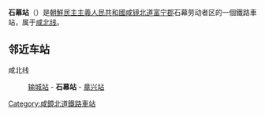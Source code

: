 {{unreferenced|time=2015-02-03T07:21:23+00:00}}
{{朝鮮半島車站資訊
|公司色 = blue
|文字色 = 
|站名 = 石幕站
|圖片 = 
|pxl = 
|圖片說明 =
|前一站 = [[输城站|输城]]
|前一站距離 = 5.6
|後一站距離 = 7.8
|後一站 = [[章兴站|章兴]]
|所屬路線 = [[咸北线|咸北线]]
|距離 = 10.3
|起點站 = [[青岩站|青岩]]
|諺文 = 석막역
|朝鮮漢字 = 石幕驛
|文觀部式 = Seongmak-yeok
|馬-賴式 = Sŏngmak-yŏk
|副站名 = 
|車站編號 = 
|停站路線數 = 
|所屬公司 = [[朝鮮民主主義人民共和國鐵道省|朝鮮民主主義人民共和國鐵道省]]
|所在地 =[[咸镜北道|咸镜北道]][[富宁郡|富宁郡]]石幕劳动者区
|車站構造 = 地面车站
|月台配置 = 
|啟用年月日 =
|廢站年月日 = 
|上下車人次 = 
|統計年度 = 
|轉車 = 
|備註 = 
|全寬備註 = 
}}

'''石幕站'''（{{lang-ko|석막역}}）是[[朝鮮民主主義人民共和國|朝鮮民主主義人民共和國]][[咸镜北道|咸镜北道]][[富宁郡|富宁郡]]石幕劳动者区的一個鐵路車站，属于[[咸北线|咸北线]]。

==邻近车站==
咸北线
:[[输城站|输城站]] - '''石幕站''' - [[章兴站|章兴站]]

{{朝鲜铁路小作品}}

{{咸北线}}

[[Category:咸鏡北道鐵路車站|Category:咸鏡北道鐵路車站]]